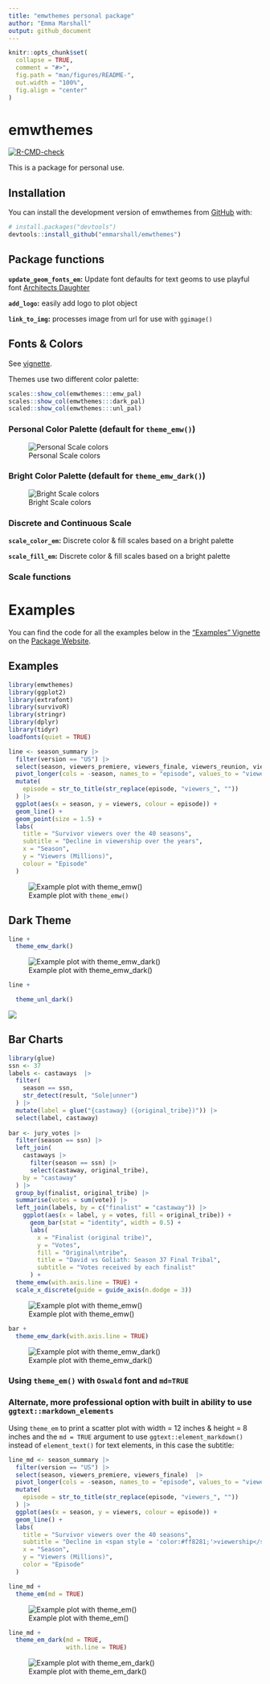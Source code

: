 ```yaml
---
title: "emwthemes personal package"
author: "Emma Marshall"
output: github_document
---
```


<!-- README.md is generated from README.Rmd. Please edit that file -->

```r
knitr::opts_chunk$set(
  collapse = TRUE,
  comment = "#>",
  fig.path = "man/figures/README-",
  out.width = "100%",
  fig.align = "center"
)

```

# emwthemes

<!-- badges: start -->

[![R-CMD-check](https://github.com/emmarshall/emwthemes/actions/workflows/R-CMD-check.yaml/badge.svg)](https://github.com/emmarshall/emwthemes/actions/workflows/R-CMD-check.yaml)

<!-- badges: end -->

This is a package for personal use. 

## Installation

You can install the development version of emwthemes from [GitHub](https://github.com/) with:

``` r
# install.packages("devtools")
devtools::install_github("emmarshall/emwthemes")
```

## Package functions

**`update_geom_fonts_em`:** Update font defaults for text geoms to use playful font [Architects Daughter](https://fonts.google.com/specimen/Architects+Daughter)

**`add_logo`:** easily add logo to plot object

**`link_to_img`:** processes image from url for use with `ggimage()`

## Fonts & Colors

See [vignette]().

Themes use two different color palette:

```r
scales::show_col(emwthemes:::emw_pal)
scales::show_col(emwthemes:::dark_pal)
scaled::show_col(emwthemes:::unl_pal)
```

### Personal Color Palette (default for `theme_emw()`)
![Personal Scale colors](man/figures/README-colors-1.png)

### Bright Color Palette (default for `theme_emw_dark()`)
![Bright Scale colors](man/figures/README-colors-2.png)


### Discrete and Continuous Scale

**`scale_color_em`:** Discrete color & fill scales based on a bright palette

**`scale_fill_em`:** Discrete color & fill scales based on a bright palette

### Scale functions

# Examples

You can find the code for all the examples below in the ["Examples" Vignette]() on the [Package Website]().


## Examples

```r

library(emwthemes)
library(ggplot2)
library(extrafont)
library(survivoR)
library(stringr)
library(dplyr)
library(tidyr)
loadfonts(quiet = TRUE)

line <- season_summary |> 
  filter(version == "US") |> 
  select(season, viewers_premiere, viewers_finale, viewers_reunion, viewers_mean)  |> 
  pivot_longer(cols = -season, names_to = "episode", values_to = "viewers") |> 
  mutate(
    episode = str_to_title(str_replace(episode, "viewers_", ""))
  ) |> 
  ggplot(aes(x = season, y = viewers, colour = episode)) +
  geom_line() +
  geom_point(size = 1.5) +
  labs(
    title = "Survivor viewers over the 40 seasons",
    subtitle = "Decline in viewership over the years",
    x = "Season",
    y = "Viewers (Millions)",
    colour = "Episode"
  )
```

![Example plot with `theme_emw()`](man/figures/README-survivor-viewers-1.png)

## Dark Theme 

```r

line +
  theme_emw_dark()

```

![Example plot with theme_emw_dark()](man/figures/README-survivor-viewers-dark-1.png)

```r

line +

  theme_unl_dark()
```

![](man/figures/README-unl-dark-1.png)

## Bar Charts


```r
library(glue)
ssn <- 37
labels <- castaways  |> 
  filter(
    season == ssn,
    str_detect(result, "Sole|unner")
  ) |> 
  mutate(label = glue("{castaway} ({original_tribe})")) |> 
  select(label, castaway)
 
bar <- jury_votes |> 
  filter(season == ssn) |> 
  left_join(
    castaways |> 
      filter(season == ssn) |> 
      select(castaway, original_tribe),
    by = "castaway"
  ) |> 
  group_by(finalist, original_tribe) |> 
  summarise(votes = sum(vote)) |> 
  left_join(labels, by = c("finalist" = "castaway")) |> 
    ggplot(aes(x = label, y = votes, fill = original_tribe)) +
      geom_bar(stat = "identity", width = 0.5) +
      labs(
        x = "Finalist (original tribe)",
        y = "Votes",
        fill = "Original\ntribe",
        title = "David vs Goliath: Season 37 Final Tribal",
        subtitle = "Votes received by each finalist"
      ) +
  theme_emw(with.axis.line = TRUE) +
  scale_x_discrete(guide = guide_axis(n.dodge = 3))

```


![Example plot with theme_emw()](man/figures/README-bar-main-1.png)


```r

bar +
  theme_emw_dark(with.axis.line = TRUE) 
```

![Example plot with theme_emw_dark()](man/figures/README-bar-dark-1.png)



### Using `theme_em()` with `Oswald` font and `md=TRUE`

### Alternate, more professional option with built in ability to use `ggtext::markdown_elements`

Using `theme_em` to print a scatter plot with width = 12 inches & height = 8 inches and the `md = TRUE` argument to use `ggtext::element_markdown()` instead of `element_text()` for text elements, in this case the subtitle:

```r
line_md <- season_summary |> 
  filter(version == "US") |> 
  select(season, viewers_premiere, viewers_finale)  |> 
  pivot_longer(cols = -season, names_to = "episode", values_to = "viewers") |> 
  mutate(
    episode = str_to_title(str_replace(episode, "viewers_", ""))
  ) |> 
  ggplot(aes(x = season, y = viewers, colour = episode)) +
  geom_line() +
  labs(
    title = "Survivor viewers over the 40 seasons",
    subtitle = "Decline in <span style = 'color:#ff8281;'>viewership</span> over time",
    x = "Season",
    y = "Viewers (Millions)",
    color = "Episode"
  ) 
```

```r
line_md +
  theme_em(md = TRUE) 

```

![Example plot with theme_em()](man/figures/README-line-main-1.png)

```r
line_md +
  theme_em_dark(md = TRUE,
                with.line = TRUE) 

```

![Example plot with theme_em_dark()](man/figures/README-line-dark-1.png)

